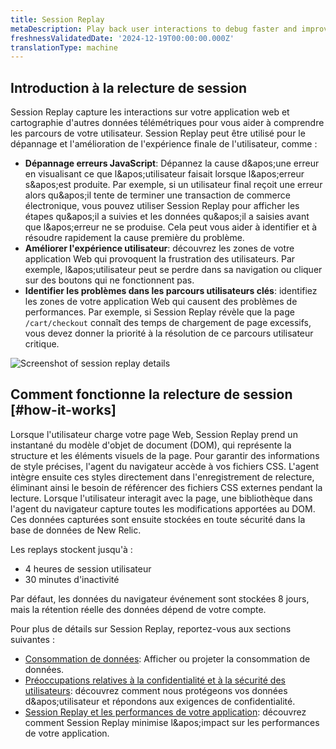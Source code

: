 ```yaml
---
title: Session Replay
metaDescription: Play back user interactions to debug faster and improve page performance.
freshnessValidatedDate: '2024-12-19T00:00:00.000Z'
translationType: machine
---
```


## Introduction à la relecture de session

Session Replay capture les interactions sur votre application web et cartographie d'autres données télémétriques pour vous aider à comprendre les parcours de votre utilisateur. Session Replay peut être utilisé pour le dépannage et l'amélioration de l'expérience finale de l'utilisateur, comme :

* **Dépannage erreurs JavaScript**: Dépannez la cause d&amp;apos;une erreur en visualisant ce que l&amp;apos;utilisateur faisait lorsque l&amp;apos;erreur s&amp;apos;est produite. Par exemple, si un utilisateur final reçoit une erreur alors qu&amp;apos;il tente de terminer une transaction de commerce électronique, vous pouvez utiliser Session Replay pour afficher les étapes qu&amp;apos;il a suivies et les données qu&amp;apos;il a saisies avant que l&amp;apos;erreur ne se produise. Cela peut vous aider à identifier et à résoudre rapidement la cause première du problème.
* **Améliorer l'expérience utilisateur**: découvrez les zones de votre application Web qui provoquent la frustration des utilisateurs. Par exemple, l&amp;apos;utilisateur peut se perdre dans sa navigation ou cliquer sur des boutons qui ne fonctionnent pas.
* **Identifier les problèmes dans les parcours utilisateurs clés**: identifiez les zones de votre application Web qui causent des problèmes de performances. Par exemple, si Session Replay révèle que la page `/cart/checkout` connaît des temps de chargement de page excessifs, vous devez donner la priorité à la résolution de ce parcours utilisateur critique.

<img title="Session replay details" alt="Screenshot of session replay details" src="/images/browser_screenshot-full_session-replay-details.gif" />

## Comment fonctionne la relecture de session [#how-it-works]

Lorsque l'utilisateur charge votre page Web, Session Replay prend un instantané du modèle d'objet de document (DOM), qui représente la structure et les éléments visuels de la page. Pour garantir des informations de style précises, l'agent du navigateur accède à vos fichiers CSS. L'agent intègre ensuite ces styles directement dans l'enregistrement de relecture, éliminant ainsi le besoin de référencer des fichiers CSS externes pendant la lecture. Lorsque l'utilisateur interagit avec la page, une bibliothèque dans l'agent du navigateur capture toutes les modifications apportées au DOM. Ces données capturées sont ensuite stockées en toute sécurité dans la base de données de New Relic.

Les replays stockent jusqu'à :

* 4 heures de session utilisateur
* 30 minutes d'inactivité

Par défaut, les données du navigateur événement sont stockées 8 jours, mais la rétention réelle des données dépend de votre compte.

Pour plus de détails sur Session Replay, reportez-vous aux sections suivantes :

* [Consommation de données](/docs/browser/browser-monitoring/browser-pro-features/session-replay/additional-information/#data-consumption): Afficher ou projeter la consommation de données.
* [Préoccupations relatives à la confidentialité et à la sécurité des utilisateurs](/docs/browser/browser-monitoring/browser-pro-features/session-replay/additional-information/#data-security): découvrez comment nous protégeons vos données d&amp;apos;utilisateur et répondons aux exigences de confidentialité.
* [Session Replay et les performances de votre application](/docs/browser/browser-monitoring/browser-pro-features/session-replay/additional-information/#app-performance): découvrez comment Session Replay minimise l&amp;apos;impact sur les performances de votre application.